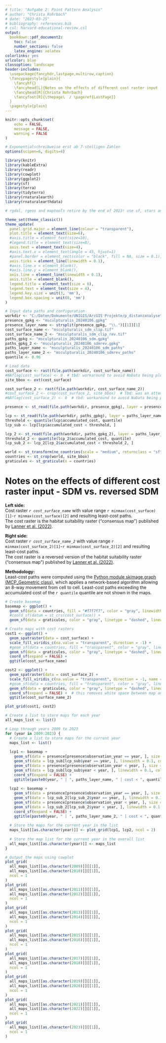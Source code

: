```yaml
---
# title: "Aufgabe 2: Point Pattern Analysis"
# author: "Christa Rohrbach"
# date: "2023-03-25"
# bibliography: references.bib
# csl: harvard-educational-review.csl
output:
  bookdown::pdf_document2:
    toc: false
    number_sections: false
    latex_engine: xelatex
colorlinks: yes
urlcolor: blue
classoption: landscape
header-includes:
  \usepackage{fancyhdr,lastpage,multirow,caption}
  \fancypagestyle{plain}{
    \fancyhf{}
    \fancyhead[L]{Notes on the effects of different cost raster input - SDM vs. reversed SDM}
    \fancyhead[R]{Christa Rohrbach}
    \fancyfoot[R]{\thepage\  / \pageref{LastPage}}
  }
  \pagestyle{plain}
---
```


```r
knitr::opts_chunk$set(
    echo = FALSE,
    message = FALSE,
    warning = FALSE
)

# Exponentialschreibweise erst ab 7-stelligen Zahlen
options(scipen=6, digits=4)

library(knitr)
library(kableExtra)
library(readr)
library(cowplot)
library(ggplot2)
library(sf)
library(terra)
library(tidyterra)
library(rnaturalearth)
library(rnaturalearthdata)

# rgdal, rgeos and maptools retire by the end of 2023! use sf, stars and terra!

theme_set(theme_classic())
theme_update(
  panel.grid.major = element_line(colour = "transparent"),
  plot.title = element_text(size=6),
  #axis.title = element_text(size=10),
  #legend.title = element_text(size=8),
  axis.text = element_text(size=4),
  #axis.text.x = element_text(angle = 45, hjust=1)
  #panel.border = element_rect(color = "black", fill = NA, size = 0.1),
  axis.ticks = element_line(linewidth = 0.1),
  #axis.line.x = element_blank(),
  #axis.line.y = element_blank(),
  axis.line = element_line(linewidth = 0.1),
  axis.title = element_blank(),
  legend.title = element_text(size = 6),
  legend.text = element_text(size = 4),
  legend.key.size = unit(3, 'mm'),
  legend.box.spacing = unit(0, 'mm')
)
```

```r
# Input data paths and configuration
workdir <- "C:/Daten/Dokumente/UNIGIS/ArcGIS Projekte/p_distanzanalyse"
presence_gpkg <- "msculpturalis_20240106.gpkg"
presence_layer_name <- strsplit(presence_gpkg, "\\.")[[1]][1]
cost_surface_name <- "msculpturalis_sdm_clip.tif"
cost_surface_name_2 <- "msculpturalis_sdm_clip_rev.tif"
paths_gpkg <- "msculpturalis_20240106_sdm.gpkg" 
paths_gpkg_2 <- "msculpturalis_20240106_sdmrev.gpkg" 
paths_layer_name <- "msculpturalis_20240106_sdm_paths"
paths_layer_name_2 <- "msculpturalis_20240106_sdmrev_paths"
quantile <- 0.96
```

```r
# Load data
cost_surface <- rast(file.path(workdir, cost_surface_name))
#NAflag(cost_surface) <- 0  # tbd: workaround to avoid NoData being plotted
site_bbox <- ext(cost_surface)

cost_surface_2 <- rast(file.path(workdir, cost_surface_name_2))
#cost_surface_2 <- crop(cost_surface_2, site_bbox)  # tbd: was an attempt to crop second raster to extent of first, but same CRS needed
#NAflag(cost_surface_2) <- 0  # tbd: workaround to avoid NoData being plotted

presence <- st_read(file.path(workdir, presence_gpkg), layer = presence_layer_name)

lcp <- st_read(file.path(workdir, paths_gpkg), layer = paths_layer_name)
threshold <- quantile(lcp$accumulated_cost, quantile)
lcp_sub <- lcp[lcp$accumulated_cost < threshold, ]

lcp_2 <- st_read(file.path(workdir, paths_gpkg_2), layer = paths_layer_name_2)
threshold_2 <- quantile(lcp_2$accumulated_cost, quantile)
lcp_sub_2 <- lcp_2[lcp_2$accumulated_cost < threshold_2, ]

world <- st_transform(ne_countries(scale = "medium", returnclass = "sf"), crs(cost_surface))
countries <- st_crop(world, site_bbox)
graticules <- st_graticule(x = countries)
```

# Notes on the effects of different cost raster input - SDM vs. reversed SDM

**Left side:**  
Cost raster *`r cost_surface_name`* with value range `r minmax(cost_surface)[1]`-`r minmax(cost_surface)[2]` and resulting least-cost paths.  
The cost raster is the habitat suitability raster ("consensus map") published by [Lanner et al. (2022)](https://doi.org/10.1016/j.scitotenv.2022.154246).

**Right side:**  
Cost raster *`r cost_surface_name_2`* with value range `r minmax(cost_surface_2)[1]`-`r minmax(cost_surface_2)[2]` and resulting least-cost paths.  
The cost raster is a reversed version of the habitat suitability raster ("consensus map") published by [Lanner et al. (2022)](https://doi.org/10.1016/j.scitotenv.2022.154246).

**Methodology:**  
Least-cost paths were computed using the [Python module skimage.graph (MCP_Geometric class)](https://scikit-image.org/docs/stable/api/skimage.graph.html), which applies a network-based algorithm allowing an 8-way movement from cell to cell.
Least-cost paths exceeding the accumulated cost of the `r quantile` quantile are not shown in the maps.

```r
# Create basemap
basemap <- ggplot() +
  geom_sf(data = countries, fill = "#f7f7f7", color = "gray", linewidth = 0.1) +
  #coord_sf(datum = st_crs(cost_surface)) +
  geom_sf(data = graticules, color = "gray", linetype = "dashed", linewidth = 0.1)
```

```r
# Create maps with cost rasters
cost1 <- ggplot() +
  geom_spatraster(data = cost_surface) +
  scale_fill_viridis_c(na.value = "transparent", direction = -1) +
  #geom_sf(data = countries, fill = "transparent", color = "gray", linewidth = 0.1) +
  geom_sf(data = graticules, color = "gray", linetype = "dashed", linewidth = 0.1) +
  coord_sf(expand = FALSE) +
  ggtitle(cost_surface_name)

cost2 <- ggplot() +
  geom_spatraster(data = cost_surface_2) +
  scale_fill_viridis_c(na.value = "transparent", direction = -1, name = "value (rev.)") +
  #geom_sf(data = countries, fill = "transparent", color = "gray", linewidth = 0.1) +
  geom_sf(data = graticules, color = "gray", linetype = "dashed", linewidth = 0.1) +
  coord_sf(expand = FALSE) +  # this removes white space between map and axes
  ggtitle(cost_surface_name_2)

plot_grid(cost1, cost2)
```

```r
# Create a list to store maps for each year
all_maps_list <- list()

# Loop through years 2009 to 2023
for (year in 2009:2023) {
  # Create a list to store maps for the current year
  maps_list <- list()
  
  lcp1 <- basemap +
    geom_sf(data = presence[presence$observation_year == year, ], size = 0.1, color = "red") +
    geom_sf(data = lcp_sub[lcp_sub$year == year, ], linewidth = 0.1, color = "red") +
    geom_sf(data = presence[presence$observation_year < year, ], size = 0.1, color = "#3b55ff") +
    geom_sf(data = lcp_sub[lcp_sub$year < year, ], linewidth = 0.1, color = "#3b55ff") +
    coord_sf(expand = FALSE) +
    ggtitle(paste0(year, " | ", paths_layer_name, " | cost < ", quantile, " quantile (", threshold, ")"))
  
  lcp2 <- basemap +
    geom_sf(data = presence[presence$observation_year == year, ], size = 0.1, color = "red") +
    geom_sf(data = lcp_sub_2[lcp_sub_2$year == year, ], linewidth = 0.1, color = "red") +
    geom_sf(data = presence[presence$observation_year < year, ], size = 0.1, color = "#3b55ff") +
    geom_sf(data = lcp_sub_2[lcp_sub_2$year < year, ], linewidth = 0.1, color = "#3b55ff") +
    coord_sf(expand = FALSE) +
    ggtitle(paste0(year, " | ", paths_layer_name_2, " | cost < ", quantile, " quantile (", threshold_2, ")"))
  
  # Store the maps for the current year in the list
  maps_list[[as.character(year)]] <- plot_grid(lcp1, lcp2, ncol = 2)
  
  # Store the map list for the current year in the overall list
  all_maps_list[[as.character(year)]] <- maps_list
}

# Output the maps using cowplot
plot_grid(
  all_maps_list[[as.character(2009)]][[1]],
  all_maps_list[[as.character(2010)]][[1]],
  ncol = 1
)
plot_grid(
  all_maps_list[[as.character(2011)]][[1]],
  all_maps_list[[as.character(2012)]][[1]],
  ncol = 1
)
plot_grid(
  all_maps_list[[as.character(2013)]][[1]],
  all_maps_list[[as.character(2014)]][[1]],
  ncol = 1
)
plot_grid(
  all_maps_list[[as.character(2015)]][[1]],
  all_maps_list[[as.character(2016)]][[1]],
  ncol = 1
)
plot_grid(
  all_maps_list[[as.character(2017)]][[1]],
  all_maps_list[[as.character(2018)]][[1]],
  ncol = 1
)
plot_grid(
  all_maps_list[[as.character(2019)]][[1]],
  all_maps_list[[as.character(2020)]][[1]],
  ncol = 1
)
plot_grid(
  all_maps_list[[as.character(2021)]][[1]],
  all_maps_list[[as.character(2022)]][[1]],
  ncol = 1
)
plot_grid(
  all_maps_list[[as.character(2023)]][[1]],
  ncol = 1
)
```
